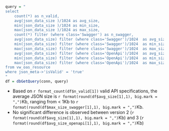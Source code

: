 ```r
query = "
select 
	count(*) as n_valid,
	avg(json_data_size )/1024 as avg_size,
	min(json_data_size )/1024 as min_size,
	max(json_data_size )/1024 as max_size,
	count(*) filter (where class='Swagger') as n_swagger,
	avg(json_data_size) filter (where class='Swagger')/1024  as avg_size_swagger,
	min(json_data_size) filter (where class='Swagger')/1024  as min_size_swagger,
	max(json_data_size) filter (where class='Swagger')/1024  as max_size_swagger,
	avg(json_data_size) filter (where class='OpenApi')/1024  as avg_size_openapi,
	min(json_data_size) filter (where class='OpenApi')/1024  as min_size_openapi,
	max(json_data_size) filter (where class='OpenApi')/1024  as max_size_openapi
from vw_oas_resource 
where json_meta->'isValid' = 'true'
"
df = dbGetQuery(conn, query)
```

- Based on `r format_count(df$n_valid[1])` valid API specifications, the average JSON size is `r format(round(df$avg_size[1],1), big.mark = ",")`Kb, ranging from < 1Kb to `r format(round(df$max_size_swagger[1],1), big.mark = ",")`Kb.
- No significant difference is observed between version 2 (`r format(round(df$avg_size[1],1), big.mark = ",")`Kb) and 3 (`r format(round(df$avg_size_openapi[1],1), big.mark = ",")`Kb)


